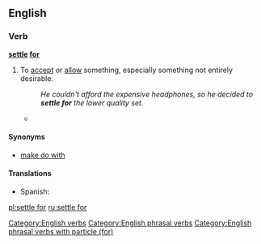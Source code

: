 ==English==

===Verb===
'''[[settle]] [[for]]'''
# {{label|en|idiomatic}} To [[accept]] or [[allow]] something, especially something not entirely desirable.
#: ''He couldn't afford the expensive headphones, so he decided to '''settle for''' the lower quality set.''
#* {{quote-journal
|date=June 4, 2011
|author=Phil McNulty
|title=England 2 - 2 Switzerland
|work=BBC
|url=http://news.bbc.co.uk/sport2/hi/football/13553428.stm
|page=
|passage=As the game entered three minutes of stoppage time, both sides almost snatched the win. Substitute Admir Mehmedi was inches away with Hart beaten and Stewart Downing, on for Walcott, shot weakly into the side-netting with the last kick of the game as England had to '''settle for''' a point.}}

====Synonyms====
* [[make do with]]

====Translations====
{{trans-top|To accept or allow something, especially something not entirely desirable.}}
{{trans-mid}}
* Spanish: {{t+|es|conformar}} {{qualifier|pronominal}}
{{trans-bottom}}

[[Category:English verbs]]
[[Category:English phrasal verbs]]
[[Category:English phrasal verbs with particle (for)]]

[[pl:settle for]]
[[ru:settle for]]